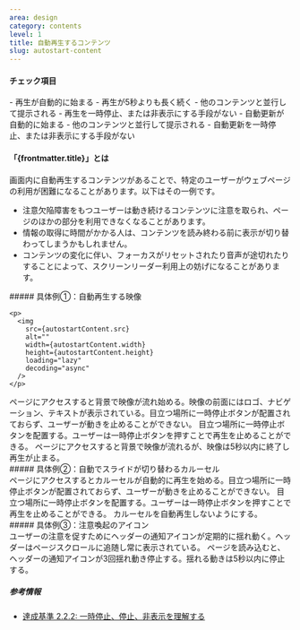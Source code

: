 ```yaml
---
area: design
category: contents
level: 1
title: 自動再生するコンテンツ
slug: autostart-content
---
```



#### チェック項目

<Checkpoint title="動き、点滅、スクロールのあるコンテンツは、以下の条件にすべて当てはまると問題があるため避けるようにする">
  - 再生が自動的に始まる
  - 再生が5秒よりも長く続く
  - 他のコンテンツと並行して提示される
  - 再生を一時停止、または非表示にする手段がない
</Checkpoint>

<Checkpoint title="定期的に自動更新されるコンテンツは、以下の条件にすべて当てはまると問題があるため避けるようにする">
  - 自動更新が自動的に始まる
  - 他のコンテンツと並行して提示される
  - 自動更新を一時停止、または非表示にする手段がない
</Checkpoint>

#### 「{frontmatter.title}」とは

<Level level={frontmatter.level} />

画面内に自動再生するコンテンツがあることで、特定のユーザーがウェブページの利用が困難になることがあります。以下はその一例です。

- 注意欠陥障害をもつユーザーは動き続けるコンテンツに注意を取られ、ページのほかの部分を利用できなくなることがあります。
- 情報の取得に時間がかかる人は、コンテンツを読み終わる前に表示が切り替わってしまうかもしれません。
- コンテンツの変化に伴い、フォーカスがリセットされたり音声が途切れたりすることによって、スクリーンリーダー利用上の妨げになることがあります。

<Cases>
  <div slot="title">
    ##### 具体例①：自動再生する映像
    
    <p>
      <img
        src={autostartContent.src}
        alt=""
        width={autostartContent.width}
        height={autostartContent.height}
        loading="lazy"
        decoding="async"
      />
    </p>
  </div>
  <Case span={2} type="bad" title="演出ビデオが背景で動き続ける">
    ページにアクセスすると背景で映像が流れ始める。映像の前面にはロゴ、ナビゲーション、テキストが表示されている。目立つ場所に一時停止ボタンが配置されておらず、ユーザーが動きを止めることができない。
  </Case>
  <Case span={2} type="good" title="再生を一時停止できるようにする">
    目立つ場所に一時停止ボタンを配置する。ユーザーは一時停止ボタンを押すことで再生を止めることができる。
  </Case>
  <Case span={2} type="good" title="再生を5秒以内に停止する">
    ページにアクセスすると背景で映像が流れるが、映像は5秒以内に終了し再生が止まる。
  </Case>
</Cases>


<Cases>
  <div slot="title">
    ##### 具体例②：自動でスライドが切り替わるカルーセル
  </div>
  <Case type="bad" title="一時停止できない">
    ページにアクセスするとカルーセルが自動的に再生を始める。目立つ場所に一時停止ボタンが配置されておらず、ユーザーが動きを止めることができない。
  </Case>
  <Case type="good" title="再生を一時停止できるようにする">
    目立つ場所に一時停止ボタンを配置する。ユーザーは一時停止ボタンを押すことで再生を止めることができる。
  </Case>
  <Case type="good" title="自動再生しないようにする">
    カルーセルを自動再生しないようにする。
  </Case>
</Cases>

<Cases>
  <div slot="title">
    ##### 具体例③：注意喚起のアイコン
  </div>
  <Case type="bad" title="一定周期で動き続ける">
    ユーザーの注意を促すためにヘッダーの通知アイコンが定期的に揺れ動く。ヘッダーはページスクロールに追随し常に表示されている。
  </Case>
  <Case type="good" title="動きを5秒以内に停止する">
    ページを読み込むと、ヘッダーの通知アイコンが3回揺れ動き停止する。揺れる動きは5秒以内に停止する。
  </Case>
</Cases>

##### 参考情報

- [達成基準 2.2.2: 一時停止、停止、非表示を理解する](https://waic.jp/translations/WCAG21/Understanding/pause-stop-hide)
